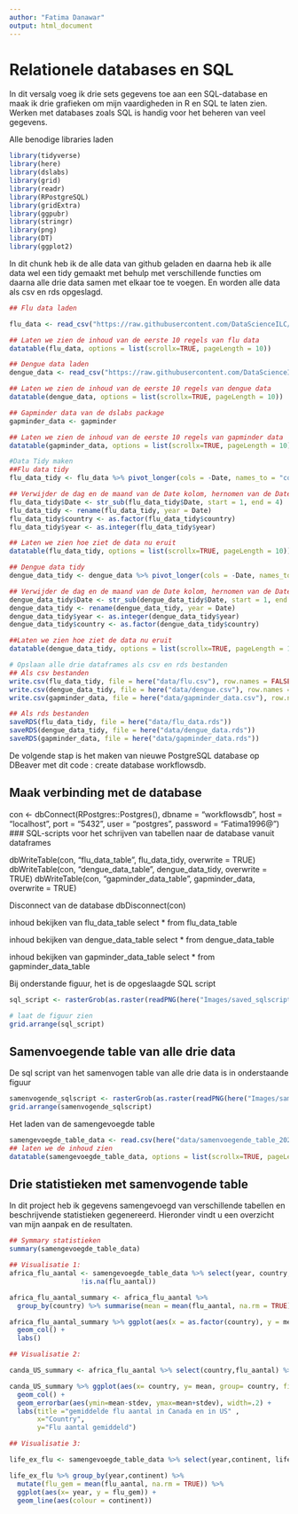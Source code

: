 ```yaml
---
author: "Fatima Danawar"
output: html_document
---
```


# Relationele databases en SQL
In dit versalg voeg ik drie sets gegevens toe aan een SQL-database en maak ik drie grafieken om mijn vaardigheden in R en SQL te laten zien. Werken met databases zoals SQL is handig voor het beheren van veel gegevens.

Alle benodige libraries laden
```r
library(tidyverse)
library(here)
library(dslabs)
library(grid)
library(readr)
library(RPostgreSQL)
library(gridExtra)
library(ggpubr)
library(stringr)
library(png)
library(DT)
library(ggplot2)
```

In dit chunk heb ik de alle data van github geladen en daarna heb ik alle data wel een tidy gemaakt met behulp met verschillende functies om daarna alle drie data samen met elkaar toe te voegen.
En worden alle data als csv en rds opgeslagd.

```r
## Flu data laden

flu_data <- read_csv("https://raw.githubusercontent.com/DataScienceILC/tlsc-dsfb26v-20_workflows/main/data/flu_data.csv", skip = 10)

## Laten we zien de inhoud van de eerste 10 regels van flu data
datatable(flu_data, options = list(scrollx=TRUE, pageLength = 10))

## Dengue data laden
dengue_data <- read_csv("https://raw.githubusercontent.com/DataScienceILC/tlsc-dsfb26v-20_workflows/main/data/dengue_data.csv", skip = 10)

## Laten we zien de inhoud van de eerste 10 regels van dengue data
datatable(dengue_data, options = list(scrollx=TRUE, pageLength = 10))

## Gapminder data van de dslabs package
gapminder_data <- gapminder

## Laten we zien de inhoud van de eerste 10 regels van gapminder data
datatable(gapminder_data, options = list(scrollx=TRUE, pageLength = 10))

#Data Tidy maken
##Flu data tidy 
flu_data_tidy <- flu_data %>% pivot_longer(cols = -Date, names_to = "country", values_to = "flu_aantal")

## Verwijder de dag en de maand van de Date kolom, hernomen van de Date kolom naar Year en aanpassen van variabelen data typen 
flu_data_tidy$Date <- str_sub(flu_data_tidy$Date, start = 1, end = 4)
flu_data_tidy <- rename(flu_data_tidy, year = Date)
flu_data_tidy$country <- as.factor(flu_data_tidy$country)
flu_data_tidy$year <- as.integer(flu_data_tidy$year)

## Laten we zien hoe ziet de data nu eruit
datatable(flu_data_tidy, options = list(scrollx=TRUE, pageLength = 10))

## Dengue data tidy 
dengue_data_tidy <- dengue_data %>% pivot_longer(cols = -Date, names_to = "country", values_to = "dengue_aantal")

## Verwijder de dag en de maand van de Date kolom, hernomen van de Date kolom naar Year en aanpassen van variabelen data typen
dengue_data_tidy$Date <- str_sub(dengue_data_tidy$Date, start = 1, end = 4)
dengue_data_tidy <- rename(dengue_data_tidy, year = Date)
dengue_data_tidy$year <- as.integer(dengue_data_tidy$year)
dengue_data_tidy$country <- as.factor(dengue_data_tidy$country)

##Laten we zien hoe ziet de data nu eruit
datatable(dengue_data_tidy, options = list(scrollx=TRUE, pageLength = 10))

# Opslaan alle drie dataframes als csv en rds bestanden
## Als csv bestanden
write.csv(flu_data_tidy, file = here("data/flu.csv"), row.names = FALSE)
write.csv(dengue_data_tidy, file = here("data/dengue.csv"), row.names = FALSE)
write.csv(gapminder_data, file = here("data/gapminder_data.csv"), row.names = FALSE)

## Als rds bestanden
saveRDS(flu_data_tidy, file = here("data/flu_data.rds"))
saveRDS(dengue_data_tidy, file = here("data/dengue_data.rds"))
saveRDS(gapminder_data, file = here("data/gapminder_data.rds"))
```

De volgende stap is het maken van nieuwe PostgreSQL database op DBeaver met dit code : create database workflowsdb.


## Maak verbinding met de database
con <- dbConnect(RPostgres::Postgres(),
                                 dbname = "workflowsdb",
                                 host = "localhost",
                                 port = "5432",
                                 user = "postgres",
                                 password = "Fatima1996@")
### SQL-scripts voor het schrijven van tabellen naar de database vanuit dataframes

dbWriteTable(con, "flu_data_table", flu_data_tidy, overwrite = TRUE)
dbWriteTable(con, "dengue_data_table", dengue_data_tidy, overwrite = TRUE)
dbWriteTable(con, "gapminder_data_table", gapminder_data, overwrite = TRUE)

Disconnect van de database
dbDisconnect(con)

inhoud bekijken van flu_data_table
select 
*
from 
flu_data_table 

inhoud bekijken van dengue_data_table
select 
*
from 
dengue_data_table  

inhoud bekijken van gapminder_data_table
select 
*
from 
gapminder_data_table


Bij onderstande figuur, het is de opgeslaagde SQL script
```r
sql_script <- rasterGrob(as.raster(readPNG(here("Images/saved_sqlscript.png"))))

# laat de figuur zien
grid.arrange(sql_script)
```

## Samenvoegende table van alle drie data
De sql script van het samenvogen table van alle drie data is in onderstaande figuur
```r
samenvogende_sqlscript <- rasterGrob(as.raster(readPNG(here("Images/samenvoegende_table.png"))))
grid.arrange(samenvogende_sqlscript)
```

Het laden van de samengevoegde table 
```r
samengevoegde_table_data <- read.csv(here("data/samenvoegende_table_202312111229.csv"))
## laten we de inhoud zien
datatable(samengevoegde_table_data, options = list(scrollx=TRUE, pageLength = 10))
```

## Drie statistieken met samenvogende table
In dit project heb ik gegevens samengevoegd van verschillende tabellen en beschrijvende statistieken gegenereerd. Hieronder vindt u een overzicht van mijn aanpak en de resultaten.
```r
## Symmary statistieken
summary(samengevoegde_table_data)

## Visualisatie 1: 
africa_flu_aantal <- samengevoegde_table_data %>% select(year, country, continent, flu_aantal) %>% filter(continent == "Americas",
                  !is.na(flu_aantal))                      

africa_flu_aantal_summary <- africa_flu_aantal %>%
  group_by(country) %>% summarise(mean = mean(flu_aantal, na.rm = TRUE), stedv = sd(flu_aantal, na.rm= TRUE))

africa_flu_aantal_summary %>% ggplot(aes(x = as.factor(country), y = mean, group = country, fill = country)) +
  geom_col() +
  labs()

## Visualisatie 2:

canda_US_summary <- africa_flu_aantal %>% select(country,flu_aantal) %>% filter(country %in% c("Canada", "United States")) %>% group_by(country) %>% summarise(mean = mean(flu_aantal), stdev = sd(flu_aantal))

canda_US_summary %>% ggplot(aes(x= country, y= mean, group= country, fill = country)) +
  geom_col() +
  geom_errorbar(aes(ymin=mean-stdev, ymax=mean+stdev), width=.2) +
  labs(title ="gemiddelde flu aantal in Canada en in US" ,
       x="Country",
       y="Flu aantal gemiddeld")

## Visualisatie 3:

life_ex_flu <- samengevoegde_table_data %>% select(year,continent, life_expectancy,flu_aantal) %>% filter(continent == "Europe" ,!is.na(flu_aantal))

life_ex_flu %>% group_by(year,continent) %>%
  mutate(flu_gem = mean(flu_aantal, na.rm = TRUE)) %>%
  ggplot(aes(x= year, y = flu_gem)) +
  geom_line(aes(colour = continent))

  
```
